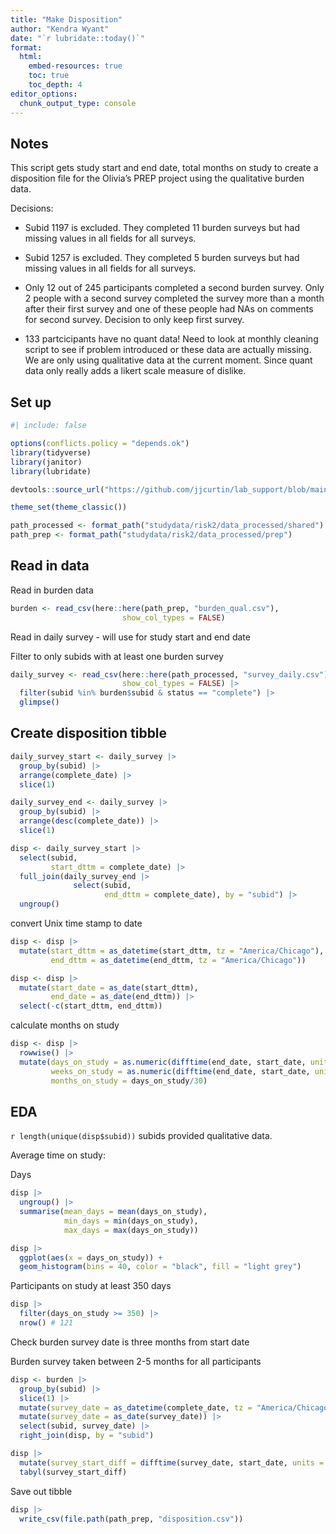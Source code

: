 ```yaml
---
title: "Make Disposition" 
author: "Kendra Wyant"
date: "`r lubridate::today()`"
format: 
  html: 
    embed-resources: true
    toc: true 
    toc_depth: 4
editor_options: 
  chunk_output_type: console
---   
```


## Notes

This script gets study start and end date, total months on study to create a disposition file for the Olivia's PREP project using the qualitative burden data. 

Decisions:

- Subid 1197 is excluded. They completed 11 burden surveys but had missing values in all fields for all surveys.

- Subid 1257 is excluded. They completed 5 burden surveys but had missing values in all fields for all surveys.

- Only 12 out of 245 participants completed a second burden survey. Only 2 people with a second survey completed the survey more than a month after their first survey and one of these people had NAs on comments for second survey. Decision to only keep first survey. 

- 133 partcicipants have no quant data! Need to look at monthly cleaning script to see if problem introduced or these data are actually missing. We are only using qualitative data at the current moment. Since quant data only really adds a likert scale measure of dislike. 


## Set up
```r
#| include: false

options(conflicts.policy = "depends.ok")
library(tidyverse) 
library(janitor)
library(lubridate)

devtools::source_url("https://github.com/jjcurtin/lab_support/blob/main/format_path.R?raw=true")

theme_set(theme_classic())

path_processed <- format_path("studydata/risk2/data_processed/shared")
path_prep <- format_path("studydata/risk2/data_processed/prep")
```

## Read in data

Read in burden data
```r
burden <- read_csv(here::here(path_prep, "burden_qual.csv"),
                         show_col_types = FALSE)
```

Read in daily survey - will use for study start and end date    

Filter to only subids with at least one burden survey
```r
daily_survey <- read_csv(here::here(path_processed, "survey_daily.csv"),
                         show_col_types = FALSE) |> 
  filter(subid %in% burden$subid & status == "complete") |> 
  glimpse()
```


## Create disposition tibble

```r
daily_survey_start <- daily_survey |> 
  group_by(subid) |> 
  arrange(complete_date) |> 
  slice(1)

daily_survey_end <- daily_survey |> 
  group_by(subid) |> 
  arrange(desc(complete_date)) |> 
  slice(1)

disp <- daily_survey_start |> 
  select(subid, 
         start_dttm = complete_date) |> 
  full_join(daily_survey_end |> 
              select(subid,
                     end_dttm = complete_date), by = "subid") |> 
  ungroup()
```

convert Unix time stamp to date 
```r
disp <- disp |> 
  mutate(start_dttm = as_datetime(start_dttm, tz = "America/Chicago"),
         end_dttm = as_datetime(end_dttm, tz = "America/Chicago"))

disp <- disp |> 
  mutate(start_date = as_date(start_dttm),
         end_date = as_date(end_dttm)) |> 
  select(-c(start_dttm, end_dttm))
```


calculate months on study
```r
disp <- disp |> 
  rowwise() |> 
  mutate(days_on_study = as.numeric(difftime(end_date, start_date, units = "days")),
         weeks_on_study = as.numeric(difftime(end_date, start_date, units = "weeks")),
         months_on_study = days_on_study/30)
```



## EDA

`r length(unique(disp$subid))` subids provided qualitative data.   

Average time on study:

Days
```r
disp |> 
  ungroup() |> 
  summarise(mean_days = mean(days_on_study),
            min_days = min(days_on_study),
            max_days = max(days_on_study))
```

```r
disp |> 
  ggplot(aes(x = days_on_study)) +
  geom_histogram(bins = 40, color = "black", fill = "light grey")
```

Participants on study at least 350 days
```r
disp |> 
  filter(days_on_study >= 350) |> 
  nrow() # 121
```



Check burden survey date is three months from start date    


Burden survey taken between 2-5 months for all participants

```r
disp <- burden |> 
  group_by(subid) |> 
  slice(1) |> 
  mutate(survey_date = as_datetime(complete_date, tz = "America/Chicago")) |> 
  mutate(survey_date = as_date(survey_date)) |> 
  select(subid, survey_date) |> 
  right_join(disp, by = "subid")

disp |> 
  mutate(survey_start_diff = difftime(survey_date, start_date, units = "days")) |> 
  tabyl(survey_start_diff)
```



Save out tibble
```r
disp |> 
  write_csv(file.path(path_prep, "disposition.csv"))
```

